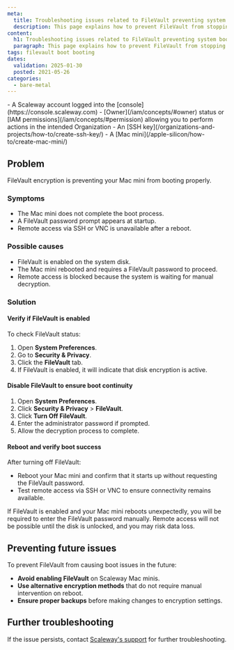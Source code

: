 ```yaml
---
meta:
  title: Troubleshooting issues related to FileVault preventing system boot
  description: This page explains how to prevent FileVault from stopping your system from booting.
content:
  h1: Troubleshooting issues related to FileVault preventing system boot
  paragraph: This page explains how to prevent FileVault from stopping your system from booting.
tags: filevault boot booting
dates:
  validation: 2025-01-30
  posted: 2021-05-26
categories:
  - bare-metal
---
```


<Macro id="requirements" />
- A Scaleway account logged into the [console](https://console.scaleway.com)
- [Owner](/iam/concepts/#owner) status or [IAM permissions](/iam/concepts/#permission) allowing you to perform actions in the intended Organization
- An [SSH key](/organizations-and-projects/how-to/create-ssh-key/)
- A [Mac mini](/apple-silicon/how-to/create-mac-mini/)

## Problem
FileVault encryption is preventing your Mac mini from booting properly.

### Symptoms
- The Mac mini does not complete the boot process.
- A FileVault password prompt appears at startup.
- Remote access via SSH or VNC is unavailable after a reboot.

### Possible causes
- FileVault is enabled on the system disk.
- The Mac mini rebooted and requires a FileVault password to proceed.
- Remote access is blocked because the system is waiting for manual decryption.

### Solution

#### Verify if FileVault is enabled
To check FileVault status:
1. Open **System Preferences**.
2. Go to **Security & Privacy**.
3. Click the **FileVault** tab.
4. If FileVault is enabled, it will indicate that disk encryption is active.

#### Disable FileVault to ensure boot continuity
1. Open **System Preferences**.
2. Click **Security & Privacy** > **FileVault**.
3. Click **Turn Off FileVault**.
4. Enter the administrator password if prompted.
5. Allow the decryption process to complete.

#### Reboot and verify boot success
After turning off FileVault:
- Reboot your Mac mini and confirm that it starts up without requesting the FileVault password.
- Test remote access via SSH or VNC to ensure connectivity remains available.

<Message type="important">
If FileVault is enabled and your Mac mini reboots unexpectedly, you will be required to enter the FileVault password manually. Remote access will not be possible until the disk is unlocked, and you may risk data loss.
</Message>

## Preventing future issues
To prevent FileVault from causing boot issues in the future:
- **Avoid enabling FileVault** on Scaleway Mac minis.
- **Use alternative encryption methods** that do not require manual intervention on reboot.
- **Ensure proper backups** before making changes to encryption settings.

## Further troubleshooting
If the issue persists, contact [Scaleway's support](https://console.scaleway.com/support) for further troubleshooting.
